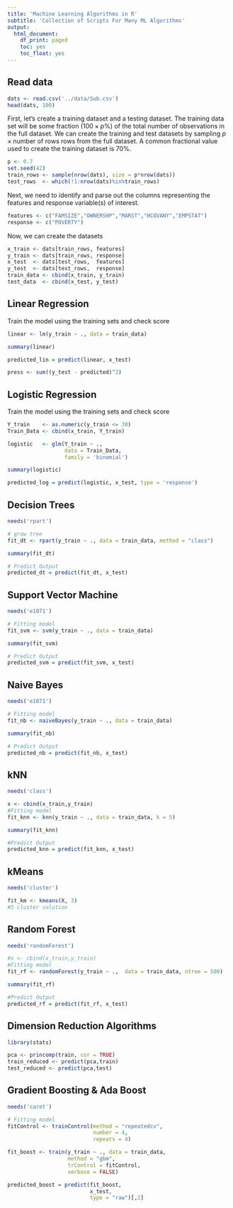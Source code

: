 ```yaml
---
title: 'Machine Learning Algorithms in R'
subtitle: 'Collection of Scripts For Many ML Algorithms'
output: 
  html_document:
    df_print: paged
    toc: yes
    toc_float: yes
---
```


## Read data

```r
dats <- read.csv('../data/Sub.csv')
head(dats, 100)
```

First, let's create a training dataset and a testing dataset. The training data set will be some fraction $(100\times p\%)$ of the total number of observations in the full dataset.  We can create the training and test datasets by sampling $p \times \mbox{number of rows}$ rows from the full dataset.  A common fractional value used to create the training dataset is $70\%$.

```r
p <- 0.7
set.seed(42)
train_rows <- sample(nrow(dats), size = p*nrow(dats))
test_rows  <- which(!1:nrow(dats)%in%train_rows)
```

Next, we need to identify and parse out the columns representing the features and response variable(s) of interest.

```r
features <- c("FAMSIZE","OWNERSHP","MARST","HCOVANY","EMPSTAT")
response <- c("POVERTY")
```

Now, we can create the datasets

```r
x_train <- dats[train_rows, features]
y_train <- dats[train_rows, response]
x_test  <- dats[test_rows,  features]
y_test  <- dats[test_rows,  response]
train_data <- cbind(x_train, y_train)
test_data  <- cbind(x_test, y_test)
```

## Linear Regression

Train the model using the training sets and check score

```r
linear <- lm(y_train ~ ., data = train_data)

summary(linear)

predicted_lin = predict(linear, x_test)

press <- sum((y_test - predicted)^2)
```

## Logistic Regression

Train the model using the training sets and check score

```r
Y_train    <- as.numeric(y_train <= 30)
Train_Data <- cbind(x_train, Y_train)

logistic   <- glm(Y_train ~ ., 
                  data = Train_Data, 
                  family = 'binomial')

summary(logistic)

predicted_log = predict(logistic, x_test, type = 'response')
```

## Decision Trees

```r
needs('rpart')

# grow tree
fit_dt <- rpart(y_train ~ ., data = train_data, method = "class")

summary(fit_dt)

# Predict Output
predicted_dt = predict(fit_dt, x_test)
```

## Support Vector Machine

```r
needs('e1071')

# Fitting model
fit_svm <- svm(y_train ~ ., data = train_data)

summary(fit_svm)

# Predict Output
predicted_svm = predict(fit_svm, x_test)
```

## Naive Bayes

```r
needs('e1071')

# Fitting model
fit_nb <- naiveBayes(y_train ~ ., data = train_data)

summary(fit_nb)

# Predict Output
predicted_nb = predict(fit_nb, x_test)
```

## kNN

```r
needs('class')

x <- cbind(x_train,y_train)
#Fitting model
fit_knn <- knn(y_train ~ ., data = train_data, k = 5)

summary(fit_knn)

#Predict Output
predicted_knn = predict(fit_knn, x_test)
```

## kMeans

```r
needs('cluster')

fit_km <- kmeans(X, 3)
#5 cluster solution
```

## Random Forest

```r
needs('randomForest')

#x <- cbind(x_train,y_train)
#Fitting model
fit_rf <- randomForest(y_train ~ .,  data = train_data, ntree = 500)

summary(fit_rf)

#Predict Output
predicted_rf = predict(fit_rf, x_test)
```

## Dimension Reduction Algorithms

```r
library(stats)

pca <- princomp(train, cor = TRUE)
train_reduced <- predict(pca,train)
test_reduced <- predict(pca,test)
```

## Gradient Boosting & Ada Boost

```r
needs('caret')

# Fitting model
fitControl <- trainControl(method = "repeatedcv",
                           number = 4, 
                           repeats = 4)

fit_boost <- train(y_train ~ ., data = train_data, 
                   method = "gbm",
                   trControl = fitControl,
                   verbose = FALSE)

predicted_boost = predict(fit_boost, 
                          x_test,
                          type = "raw")[,2]
```
